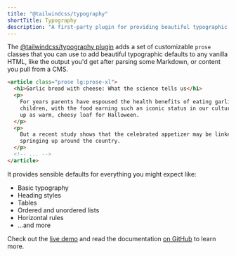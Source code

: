 ```yaml
---
title: "@tailwindcss/typography"
shortTitle: Typography
description: "A first-party plugin for providing beautiful typographic defaults."
---
```



The [@tailwindcss/typography plugin](https://github.com/tailwindcss/typography) adds a set of customizable `prose` classes that you can use to add beautiful typographic defaults to any vanilla HTML, like the output you'd get after parsing some Markdown, or content you pull from a CMS.

```html
<article class="prose lg:prose-xl">
  <h1>Garlic bread with cheese: What the science tells us</h1>
  <p>
    For years parents have espoused the health benefits of eating garlic bread with cheese to their
    children, with the food earning such an iconic status in our culture that kids will often dress
    up as warm, cheesy loaf for Halloween.
  </p>
  <p>
    But a recent study shows that the celebrated appetizer may be linked to a series of rabies cases
    springing up around the country.
  </p>
  <!-- ... -->
</article>
```

It provides sensible defaults for everything you might expect like:

- Basic typography
- Heading styles
- Tables
- Ordered and unordered lists
- Horizontal rules
- ...and more

Check out the [live demo](https://tailwindcss-typography.netlify.app) and read the documentation [on GitHub](https://github.com/tailwindcss/typography) to learn more.
